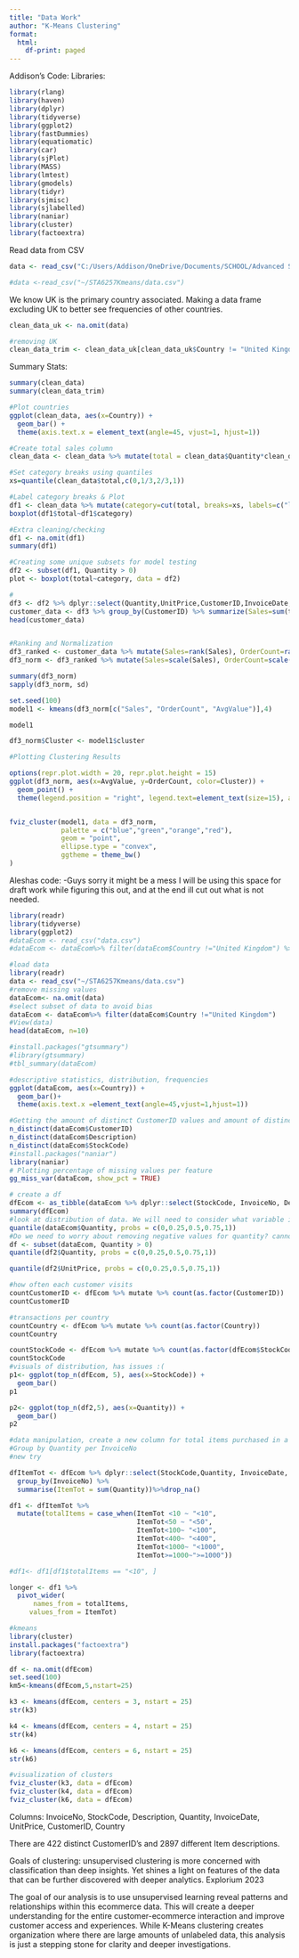 ```yaml
---
title: "Data Work"
author: "K-Means Clustering"
format: 
  html:
    df-print: paged
---
```


Addison's Code: Libraries:

```r
library(rlang)
library(haven)
library(dplyr)
library(tidyverse)
library(ggplot2)
library(fastDummies)
library(equatiomatic)
library(car)
library(sjPlot)
library(MASS)
library(lmtest)
library(gmodels)
library(tidyr)
library(sjmisc)
library(sjlabelled)
library(naniar)
library(cluster)
library(factoextra)
```

Read data from CSV

```r
data <- read_csv("C:/Users/Addison/OneDrive/Documents/SCHOOL/Advanced Statistical Modeling/data.csv")

#data <-read_csv("~/STA6257Kmeans/data.csv")
```

We know UK is the primary country associated. Making a data frame excluding UK to better see frequencies of other countries.

```r
clean_data_uk <- na.omit(data)

#removing UK
clean_data_trim <- clean_data_uk[clean_data_uk$Country != "United Kingdom",]
```

Summary Stats:

```r
summary(clean_data)
summary(clean_data_trim)

#Plot countries
ggplot(clean_data, aes(x=Country)) +
  geom_bar() +
  theme(axis.text.x = element_text(angle=45, vjust=1, hjust=1))

#Create total sales column
clean_data <- clean_data %>% mutate(total = clean_data$Quantity*clean_data$UnitPrice)

#Set category breaks using quantiles
xs=quantile(clean_data$total,c(0,1/3,2/3,1))

#Label category breaks & Plot
df1 <- clean_data %>% mutate(category=cut(total, breaks=xs, labels=c("low","middle","high"),include.lowest = TRUE))
boxplot(df1$total~df1$category)

#Extra cleaning/checking
df1 <- na.omit(df1)
summary(df1)

#Creating some unique subsets for model testing
df2 <- subset(df1, Quantity > 0)
plot <- boxplot(total~category, data = df2)

#
df3 <- df2 %>% dplyr::select(Quantity,UnitPrice,CustomerID,InvoiceDate,total)
customer_data <- df3 %>% group_by(CustomerID) %>% summarize(Sales=sum(total), OrderCount=length(unique(InvoiceDate))) %>% mutate(AvgValue=Sales/OrderCount)
head(customer_data)


#Ranking and Normalization
df3_ranked <- customer_data %>% mutate(Sales=rank(Sales), OrderCount=rank(OrderCount, ties.method = "first"), AvgValue=rank(AvgValue))
df3_norm <- df3_ranked %>% mutate(Sales=scale(Sales), OrderCount=scale(OrderCount), AvgValue=scale(AvgValue))

summary(df3_norm)
sapply(df3_norm, sd)
```

```r
set.seed(100)
model1 <- kmeans(df3_norm[c("Sales", "OrderCount", "AvgValue")],4)

model1

df3_norm$Cluster <- model1$cluster
```

```r
#Plotting Clustering Results

options(repr.plot.width = 20, repr.plot.height = 15)
ggplot(df3_norm, aes(x=AvgValue, y=OrderCount, color=Cluster)) + 
  geom_point() + 
  theme(legend.position = "right", legend.text=element_text(size=15), axis.title = element_text(size = 10))


fviz_cluster(model1, data = df3_norm,
             palette = c("blue","green","orange","red"),
             geom = "point",
             ellipse.type = "convex",
             ggtheme = theme_bw()
)
```

Aleshas code: -Guys sorry it might be a mess I will be using this space for draft work while figuring this out, and at the end ill cut out what is not needed.

```r
library(readr)
library(tidyverse)
library(ggplot2)
#dataEcom <- read_csv("data.csv")
#dataEcom <- dataEcom%>% filter(dataEcom$Country !="United Kingdom") %>% drop_na()

#load data
library(readr)
data <- read_csv("~/STA6257Kmeans/data.csv")
#remove missing values
dataEcom<- na.omit(data)
#select subset of data to avoid bias
dataEcom <- dataEcom%>% filter(dataEcom$Country !="United Kingdom")
#View(data)
head(dataEcom, n=10)

#install.packages("gtsummary")
#library(gtsummary)
#tbl_summary(dataEcom)

#descriptive statistics, distribution, frequencies
ggplot(dataEcom, aes(x=Country)) +
  geom_bar()+
  theme(axis.text.x =element_text(angle=45,vjust=1,hjust=1))

#Getting the amount of distinct CustomerID values and amount of distinct Descriptions
n_distinct(dataEcom$CustomerID)
n_distinct(dataEcom$Description)
n_distinct(dataEcom$StockCode)
#install.packages("naniar")
library(naniar)
# Plotting percentage of missing values per feature
gg_miss_var(dataEcom, show_pct = TRUE)

# create a df
dfEcom <- as_tibble(dataEcom %>% dplyr::select(StockCode, InvoiceNo, Description,Quantity, InvoiceDate, UnitPrice, CustomerID, Country))
summary(dfEcom)
#look at distribution of data. We will need to consider what variable is of importance or create one. (total amount spent or quantity of items bought)
quantile(dataEcom$Quantity, probs = c(0,0.25,0.5,0.75,1))
#Do we need to worry about removing negative values for quantity? cannot have a negative quantity?
df <- subset(dataEcom, Quantity > 0)
quantile(df2$Quantity, probs = c(0,0.25,0.5,0.75,1))

quantile(df2$UnitPrice, probs = c(0,0.25,0.5,0.75,1))

#how often each customer visits
countCustomerID <- dfEcom %>% mutate %>% count(as.factor(CustomerID))
countCustomerID

#transactions per country
countCountry <- dfEcom %>% mutate %>% count(as.factor(Country))
countCountry

countStockCode <- dfEcom %>% mutate %>% count(as.factor(dfEcom$StockCode))
countStockCode
#visuals of distribution, has issues :(
p1<- ggplot(top_n(dfEcom, 5), aes(x=StockCode)) +
  geom_bar()
p1

p2<- ggplot(top_n(df2,5), aes(x=Quantity)) +
  geom_bar()
p2

#data manipulation, create a new column for total items purchased in a transaction.
#Group by Quantity per InvoiceNo
#new try

dfItemTot <- dfEcom %>% dplyr::select(StockCode,Quantity, InvoiceDate, CustomerID,InvoiceNo,Description,UnitPrice,Country) %>%
  group_by(InvoiceNo) %>%
  summarise(ItemTot = sum(Quantity))%>%drop_na()

df1 <- dfItemTot %>%
  mutate(totalItems = case_when(ItemTot <10 ~ "<10",
                                ItemTot<50 ~ "<50",
                                ItemTot<100~ "<100",
                                ItemTot<400~ "<400",
                                ItemTot<1000~ "<1000",
                                ItemTot>=1000~">=1000"))

#df1<- df1[df1$totalItems == "<10", ] 

longer <- df1 %>%
  pivot_wider(
      names_from = totalItems,
     values_from = ItemTot)

#kmeans
library(cluster)
install.packages("factoextra")
library(factoextra)

df <- na.omit(dfEcom)
set.seed(100)
km5<-kmeans(dfEcom,5,nstart=25)

k3 <- kmeans(dfEcom, centers = 3, nstart = 25)
str(k3)

k4 <- kmeans(dfEcom, centers = 4, nstart = 25)
str(k4)

k6 <- kmeans(dfEcom, centers = 6, nstart = 25)
str(k6)

#visualization of clusters
fviz_cluster(k3, data = dfEcom)
fviz_cluster(k4, data = dfEcom)
fviz_cluster(k6, data = dfEcom)

```

Columns: InvoiceNo, StockCode, Description, Quantity, InvoiceDate, UnitPrice, CustomerID, Country

There are 422 distinct CustomerID's and 2897 different Item descriptions.

Goals of clustering: unsupervised clustering is more concerned with classification than deep insights. Yet shines a light on features of the data that can be further discovered with deeper analytics. Explorium 2023

The goal of our analysis is to use unsupervised learning reveal patterns and relationships within this ecommerce data. This will create a deeper understanding for the entire customer-ecommerce interaction and improve customer access and experiences. While K-Means clustering creates organization where there are large amounts of unlabeled data, this analysis is just a stepping stone for clarity and deeper investigations.
